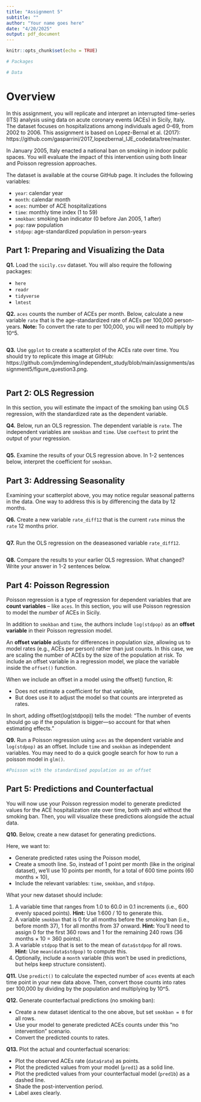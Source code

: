 ```yaml
---
title: "Assignment 5"
subtitle: ""
author: "Your name goes here"
date: "4/20/2025"
output: pdf_document
---
```


```r
knitr::opts_chunk$set(echo = TRUE)

# Packages

# Data

```

# Overview

In this assignment, you will replicate and interpret an interrupted time-series (ITS) analysis using data on acute coronary events (ACEs) in Sicily, Italy. The dataset focuses on hospitalizations among individuals aged 0–69, from 2002 to 2006. This assignment is based on Lopez-Bernal et al. (2017): https://github.com/gasparrini/2017_lopezbernal_IJE_codedata/tree/master. 

In January 2005, Italy enacted a national ban on smoking in indoor public spaces. You will evaluate the impact of this intervention using both linear and Poisson regression approaches.

The dataset is available at the course GitHub page. It includes the following variables:

- `year`: calendar year
- `month`: calendar month
- `aces`: number of ACE hospitalizations
- `time`: monthly time index (1 to 59)
- `smokban`: smoking ban indicator (0 before Jan 2005, 1 after)
- `pop`: raw population
- `stdpop`: age-standardized population in person-years


## Part 1: Preparing and Visualizing the Data

**Q1.** Load the `sicily.csv` dataset. You will also require the following packages:

- `here`
- `readr`
- `tidyverse`
- `lmtest`

**Q2.** `aces` counts the number of ACEs per month. Below, calculate a new variable `rate` that is the age-standardized rate of ACEs per 100,000 person-years. **Note:** To convert the rate to per 100,000, you will need to multiply by 10^5.

```r

```

**Q3.** Use `ggplot` to create a scatterplot of the ACEs rate over time. You should try to replicate this image at GitHub: https://github.com/jmdeming/independent_study/blob/main/assignments/assignment5/figure_question3.png.

```r

```


## Part 2: OLS Regression

In this section, you will estimate the impact of the smoking ban using OLS regression, with the standardized rate as the dependent variable.

**Q4.** Below, run an OLS regression. The dependent variable is `rate`. The independent variables are `smokban` and `time`. Use `coeftest` to print the output of your regression.

```r

```

**Q5.** Examine the results of your OLS regression above. In 1-2 sentences below, interpret the coefficient for `smokban`. 

## Part 3: Addressing Seasonality

Examining your scatterplot above, you may notice regular seasonal patterns in the data. One way to address this is by differencing the data by 12 months.

**Q6.** Create a new variable `rate_diff12` that is the current `rate` minus the `rate` 12 months prior.
```r

```

**Q7.** Run the OLS regression on the deaseasoned variable `rate_diff12`.

```r

```

**Q8.** Compare the results to your earlier OLS regression. What changed? Write your answer in 1-2 sentences below.


## Part 4: Poisson Regression

Poisson regression is a type of regression for dependent variables that are **count variables** -- like `aces`.  In this section, you will use Poisson regression to model the *number* of ACEs in Sicily.

In addition to `smokban` and `time`, the authors include `log(stdpop)` as an **offset variable** in their Poisson regression model.

An **offset variable** adjusts for differences in population size, allowing us to model rates (e.g., ACEs per person) rather than just counts. In this case, we are scaling the number of ACEs by the size of the population at risk. To include an offset variable in a regression model, we place the variable inside the `offset()` function.

When we include an offset in a model using the offset() function, R:

- Does not estimate a coefficient for that variable,
- But does use it to adjust the model so that counts are interpreted as rates.

In short, adding offset(log(stdpop)) tells the model: "The number of events should go up if the population is bigger—so account for that when estimating effects."

**Q9.** Run a Poisson regression using `aces` as the dependent variable and `log(stdpop)` as an offset. Include `time` and `smokban` as independent variables. You may need to do a quick google search for how to run a poisson model in `glm()`.

```r
#Poisson with the standardised population as an offset

```


## Part 5: Predictions and Counterfactual

You will now use your Poisson regression model to generate predicted values for the ACE hospitalization rate over time, both with and without the smoking ban. Then, you will visualize these predictions alongside the actual data.

**Q10.** Below, create a new dataset for generating predictions.

Here, we want to:

- Generate predicted rates using the Poisson model,
- Create a smooth line. So, instead of 1 point per month (like in the original dataset), we’ll use 10 points per month, for a total of 600 time points (60 months × 10),
- Include the relevant variables: `time`, `smokban`, and `stdpop`.

What your new dataset should include:

1. A variable time that ranges from 1.0 to 60.0 in 0.1 increments (i.e., 600 evenly spaced points). **Hint:** Use 1:600 / 10 to generate this.
2. A variable `smokban` that is 0 for all months before the smoking ban (i.e., before month 37), 1 for all months from 37 onward. **Hint:** You'll need to assign 0 for the first 360 rows and 1 for the remaining 240 rows (36 months × 10 = 360 points).
3. A variable `stdpop` that is set to the mean of `data$stdpop` for all rows. **Hint:** Use `mean(data$stdpop)` to compute this.
4. Optionally, include a `month` variable (this won’t be used in predictions, but helps keep structure consistent).

**Q11.** Use `predict()` to calculate the expected number of `aces` events at each time point in your new data above. Then, convert those counts into rates per 100,000 by dividing by the population and multiplying by 10^5.

**Q12.** Generate counterfactual predictions (no smoking ban):

- Create a new dataset identical to the one above, but set `smokban = 0` for all rows.
- Use your model to generate predicted ACEs counts under this "no intervention" scenario.
- Convert the predicted counts to rates.

**Q13.** Plot the actual and counterfactual scenarios:

- Plot the observed ACEs rate (`data$rate`) as points.
- Plot the predicted values from your model (`pred1`) as a solid line.
- Plot the predicted values from your counterfactual model (`pred1b`) as a dashed line.
- Shade the post-intervention period.
- Label axes clearly.
